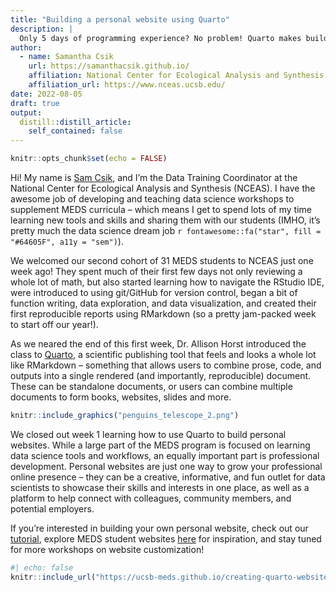 ```yaml
---
title: "Building a personal website using Quarto"
description: |
  Only 5 days of programming experience? No problem! Quarto makes building and customizing websites fun and easy for new R (and other programming language) learners.
author: 
  - name: Samantha Csik
    url: https://samanthacsik.github.io/
    affiliation: National Center for Ecological Analysis and Synthesis
    affiliation_url: https://www.nceas.ucsb.edu/
date: 2022-08-05
draft: true
output:
  distill::distill_article:
    self_contained: false
---
```



```r
knitr::opts_chunk$set(echo = FALSE)
```

Hi! My name is [Sam Csik](https://samanthacsik.github.io/), and I'm the Data Training Coordinator at the National Center for Ecological Analysis and Synthesis (NCEAS). I have the awesome job of developing and teaching data science workshops to supplement MEDS curricula -- which means I get to spend lots of my time learning new tools and skills and sharing them with our students (IMHO, it's pretty much the data science dream job `r fontawesome::fa("star", fill = "#64605F", a11y = "sem")`).

We welcomed our second cohort of 31 MEDS students to NCEAS just one week ago! They spent much of their first few days not only reviewing a whole lot of math, but also started learning how to navigate the RStudio IDE, were introduced to using git/GitHub for version control, began a bit of function writing, data exploration, and data visualization, and created their first reproducible reports using RMarkdown (so a pretty jam-packed week to start off our year!).

As we neared the end of this first week, Dr. Allison Horst introduced the class to [Quarto](www.quarto.org), a scientific publishing tool that feels and looks a whole lot like RMarkdown -- something that allows users to combine prose, code, and outputs into a single rendered (and importantly, reproducible) document. These can be standalone documents, or users can combine multiple documents to form books, websites, slides and more.

```r
knitr::include_graphics("penguins_telescope_2.png")
```

We closed out week 1 learning how to use Quarto to build personal websites. While a large part of the MEDS program is focused on learning data science tools and workflows, an equally important part is professional development. Personal websites are just one way to grow your professional online presence -- they can be a creative, informative, and fun outlet for data scientists to showcase their skills and interests in one place, as well as a platform to help connect with colleagues, community members, and potential employers.

If you're interested in building your own personal website, check out our [tutorial](https://ucsb-meds.github.io/creating-quarto-websites/), explore MEDS student websites [here](https://ucsb-meds.github.io/student_websites.html) for inspiration, and stay tuned for more workshops on website customization!

```r
#| echo: false
knitr::include_url("https://ucsb-meds.github.io/creating-quarto-websites/")
```






